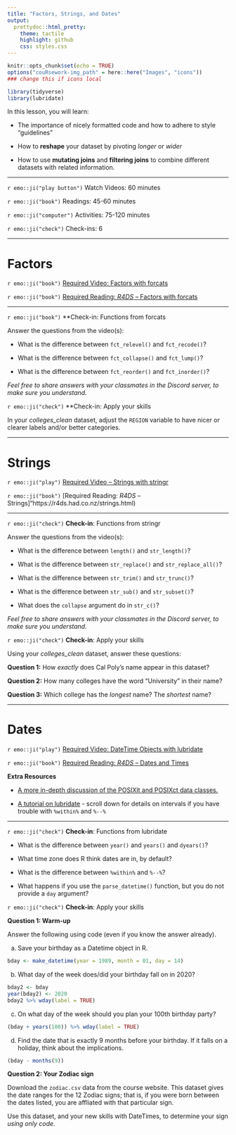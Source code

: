 ```yaml
---
title: "Factors, Strings, and Dates"
output:
  prettydoc::html_pretty:
    theme: tactile
    highlight: github
    css: styles.css
---
```


```r
knitr::opts_chunk$set(echo = TRUE)
options("couRsework-img_path" = here::here("Images", "icons")) 
### change this if icons local
```

```r
library(tidyverse)
library(lubridate)
```


In this lesson, you will learn:

* The importance of nicely formatted code and how to adhere to 
style "guidelines"

* How to **reshape** your dataset by pivoting *longer* or *wider*

* How to use **mutating joins** and **filtering joins** to combine different
datasets with related information.


---

`r emo::ji("play button")` Watch Videos: 60 minutes  

`r emo::ji("book")` Readings: 45-60 minutes   

`r emo::ji("computer")` Activities: 75-120 minutes  
  
`r emo::ji("check")` Check-ins: 6


---

# Factors

`r emo::ji("book")` [Required Video: Factors with forcats]()

`r emo::ji("book")` [Required Reading: *R4DS* -- Factors with forcats](https://r4ds.had.co.nz/factors.html)

---

`r emo::ji("book")` **Check-in: Functions from forcats 

Answer the questions from the video(s):

* What is the difference between `fct_relevel()` and `fct_recode()`?

* What is the difference between `fct_collapse()` and `fct_lump()`?

* What is the difference between `fct_reorder()` and `fct_inorder()`?

*Feel free to share answers with your classmates in the Discord server, to make
sure you understand.*

`r emo::ji("check")` **Check-in: Apply your skills 

In your *colleges_clean* dataset, adjust the `REGION` variable to have nicer or
clearer labels and/or better categories.

---

# Strings

`r emo::ji("play")` [Required Video -- Strings with stringr]() 

`r emo::ji("book")` [Required Reading: *R4DS* -- Strings]"https://r4ds.had.co.nz/strings.html)

---

`r emo::ji("check")` **Check-in**: Functions from stringr

Answer the questions from the video(s):

* What is the difference between `length()` and `str_length()`?

* What is the difference between `str_replace()` and `str_replace_all()`?

* What is the difference between `str_trim()` and `str_trunc()`?

* What is the difference between `str_sub()` and `str_subset()`?

* What does the `collapse` argument do in `str_c()`?

*Feel free to share answers with your classmates in the Discord server, to make
sure you understand.*

`r emo::ji("check")` **Check-in**: Apply your skills

Using your *colleges_clean* dataset, answer these questions:

**Question 1:** How *exactly* does Cal Poly's name appear in this dataset?

**Question 2:** How many colleges have the word "University" in their name?

**Question 3:** Which college has the *longest* name?  The *shortest* name?

---

# Dates

`r emo::ji("play")` [Required Video: DateTime Objects with lubridate]()

`r emo::ji("book")` [Required Reading: *R4DS* -- Dates and Times](https://r4ds.had.co.nz/dates-and-times.html)

**Extra Resources**

* [A more in-depth discussion of the POSIXlt and POSIXct data classes.](https://www.cyclismo.org/tutorial/R/time.html)

* [A tutorial on lubridate](https://data.library.virginia.edu/working-with-dates-and-time-in-r-using-the-lubridate-package/) - scroll down for details on intervals if 
you have trouble with `%within%` and `%--%`

---

`r emo::ji("check")` **Check-in**: Functions from lubridate


* What is the difference between `year()` and `years()` and `dyears()`?

* What time zone does R think dates are in, by default?

* What is the difference between `%within%` and `%--%`?

* What happens if you use the `parse_datetime()` function, but you do not provide a `day` argument?


`r emo::ji("check")` **Check-in**: Apply your skills


**Question 1: Warm-up**

Answer the following using code (even if you know the answer already).

a. Save your birthday as a Datetime object in R.  

```r
bday <- make_datetime(year = 1989, month = 01, day = 14)
```


b. What day of the week does/did your birthday fall on in 2020?

```r
bday2 <- bday
year(bday2) <- 2020
bday2 %>% wday(label = TRUE)
```

c. On what day of the week should you plan your 100th birthday party?

```r
(bday + years(100)) %>% wday(label = TRUE)
```

d. Find the date that is exactly 9 months before your birthday.  If it falls on
a holiday, think about the implications.

```r
(bday - months(9)) 
```


**Question 2: Your Zodiac sign**

Download the `zodiac.csv` data from the course website.  This dataset gives the
date ranges for the 12 Zodiac signs; that is, if you were born between the dates
listed, you are affliated with that particular sign.

Use this dataset, and your new skills with DateTimes, to determine your sign
*using only code*.
